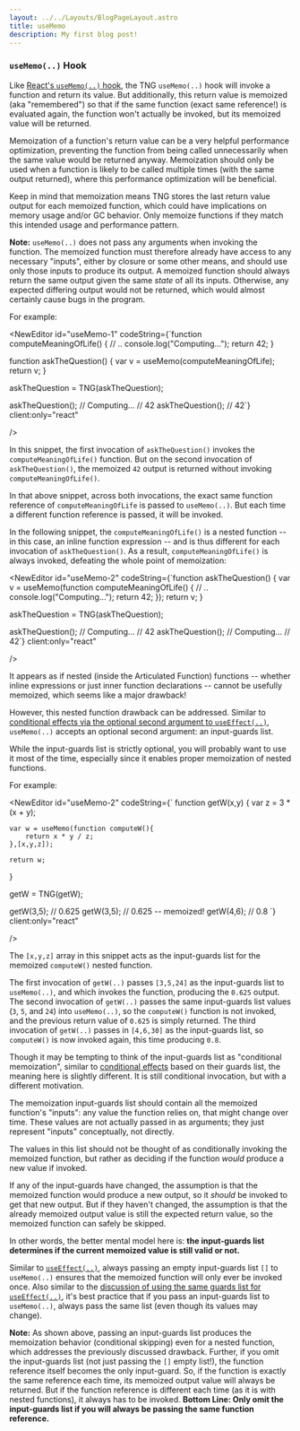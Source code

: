 ```yaml
---
layout: ../../Layouts/BlogPageLayout.astro
title: useMemo
description: My first blog post!
---
```



### `useMemo(..)` Hook

Like [React's `useMemo(..)` hook](https://reactjs.org/docs/hooks-reference.html#usememo), the TNG `useMemo(..)` hook will invoke a function and return its value. But additionally, this return value is memoized (aka "remembered") so that if the same function (exact same reference!) is evaluated again, the function won't actually be invoked, but its memoized value will be returned.

Memoization of a function's return value can be a very helpful performance optimization, preventing the function from being called unnecessarily when the same value would be returned anyway. Memoization should only be used when a function is likely to be called multiple times (with the same output returned), where this performance optimization will be beneficial.

Keep in mind that memoization means TNG stores the last return value output for each memoized function, which could have implications on memory usage and/or GC behavior. Only memoize functions if they match this intended usage and performance pattern.

**Note:** `useMemo(..)` does not pass any arguments when invoking the function. The memoized function must therefore already have access to any necessary "inputs", either by closure or some other means, and should use only those inputs to produce its output. A memoized function should always return the same output given the same *state* of all its inputs. Otherwise, any expected differing output would not be returned, which would almost certainly cause bugs in the program.

For example:

<NewEditor id="useMemo-1" 
codeString={`function computeMeaningOfLife() {
    // ..
    console.log("Computing...");
    return 42;
}

function askTheQuestion() {
    var v = useMemo(computeMeaningOfLife);
    return v;
}

askTheQuestion = TNG(askTheQuestion);

askTheQuestion();       // Computing...
                        // 42
askTheQuestion();       // 42`}
client:only="react"

/>

In this snippet, the first invocation of `askTheQuestion()` invokes the `computeMeaningOfLife()` function. But on the second invocation of `askTheQuestion()`, the memoized `42` output is returned without invoking `computeMeaningOfLife()`.

In that above snippet, across both invocations, the exact same function reference of `computeMeaningOfLife` is passed to `useMemo(..)`. But each time a different function reference is passed, it will be invoked.

In the following snippet, the `computeMeaningOfLife()` is a nested function -- in this case, an inline function expression -- and is thus different for each invocation of `askTheQuestion()`. As a result, `computeMeaningOfLife()` is always invoked, defeating the whole point of memoization:

<NewEditor id="useMemo-2" 
codeString={`function askTheQuestion() {
    var v = useMemo(function computeMeaningOfLife() {
        // ..
        console.log("Computing...");
        return 42;
    });
    return v;
}

askTheQuestion = TNG(askTheQuestion);

askTheQuestion();       // Computing...
                        // 42
askTheQuestion();       // Computing...
                        // 42`}
client:only="react"

/>

It appears as if nested (inside the Articulated Function) functions -- whether inline expressions or just inner function declarations -- cannot be usefully memoized, which seems like a major drawback!

<a name="inputguards"></a>

However, this nested function drawback can be addressed. Similar to [conditional effects via the optional second argument to `useEffect(..)`](#conditional-effects), `useMemo(..)` accepts an optional second argument: an input-guards list.

While the input-guards list is strictly optional, you will probably want to use it most of the time, especially since it enables proper memoization of nested functions.

For example:

<NewEditor id="useMemo-2" 
codeString={`
function getW(x,y) {
    var z = 3 * (x + y);

    var w = useMemo(function computeW(){
        return x * y / z;
    },[x,y,z]);

    return w;
}

getW = TNG(getW);

getW(3,5);      // 0.625
getW(3,5);      // 0.625 -- memoized!
getW(4,6);      // 0.8
`}
client:only="react"

/>

The `[x,y,z]` array in this snippet acts as the input-guards list for the memoized `computeW()` nested function.

The first invocation of `getW(..)` passes `[3,5,24]` as the input-guards list to `useMemo(..)`, and which invokes the function, producing the `0.625` output. The second invocation of `getW(..)` passes the same input-guards list values (`3`, `5`, and `24`) into `useMemo(..)`, so the `computeW()` function is not invoked, and the previous return value of `0.625` is simply returned. The third invocation of `getW(..)` passes in `[4,6,30]` as the input-guards list, so `computeW()` is now invoked again, this time producing `0.8`.

Though it may be tempting to think of the input-guards list as "conditional memoization", similar to [conditional effects](#conditional-effects) based on their guards list, the meaning here is slightly different. It is still conditional invocation, but with a different motivation.

The memoization input-guards list should contain all the memoized function's "inputs": any value the function relies on, that might change over time. These values are not actually passed in as arguments; they just represent "inputs" conceptually, not directly.

The values in this list should not be thought of as conditionally invoking the memoized function, but rather as deciding if the function *would* produce a new value if invoked.

If any of the input-guards have changed, the assumption is that the memoized function would produce a new output, so it *should* be invoked to get that new output. But if they haven't changed, the assumption is that the already memoized output value is still the expected return value, so the memoized function can safely be skipped.

In other words, the better mental model here is: **the input-guards list determines if the current memoized value is still valid or not.**

Similar to [`useEffect(..)`](#user-content-emptyguards), always passing an empty input-guards list `[]` to `useMemo(..)` ensures that the memoized function will only ever be invoked once. Also similar to the [discussion of using the same guards list for `useEffect(..)`](#user-content-effectsameguards), it's best practice that if you pass an input-guards list to `useMemo(..)`, always pass the same list (even though its values may change).

**Note:** As shown above, passing an input-guards list produces the memoization behavior (conditional skipping) even for a nested function, which addresses the previously discussed drawback. Further, if you omit the input-guards list (not just passing the `[]` empty list!), the function reference itself becomes the only input-guard. So, if the function is exactly the same reference each time, its memoized output value will always be returned. But if the function reference is different each time (as it is with nested functions), it always has to be invoked. **Bottom Line: Only omit the input-guards list if you will always be passing the same function reference.**